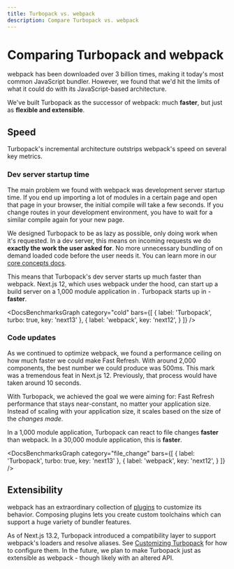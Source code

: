 ```yaml
---
title: Turbopack vs. webpack
description: Compare Turbopack vs. webpack
---
```



# Comparing Turbopack and webpack

webpack has been downloaded over 3 billion times, making it today's most common JavaScript bundler. However, we found that we'd hit the limits of what it could do with its JavaScript-based architecture.

We've built Turbopack as the successor of webpack: much **faster**, but just as **flexible and extensible**.

<BenchmarksCallout />

## Speed

Turbopack's incremental architecture outstrips webpack's speed on several key metrics.

### Dev server startup time

The main problem we found with webpack was development server startup time. If you end up importing a lot of modules in a certain page and open that page in your browser, the initial compile will take a few seconds. If you change routes in your development environment, you have to wait for a similar compile again for your new page.

We designed Turbopack to be as lazy as possible, only doing work when it's requested. In a dev server, this means on incoming requests we do **exactly the work the user asked for**. No more unnecessary bundling of on demand loaded code before the user needs it. You can learn more in our [core concepts docs](/pack/docs/core-concepts#compiling-by-request).

This means that Turbopack's dev server starts up much faster than webpack. Next.js 12, which uses webpack under the hood, can start up a build server on a 1,000 module application in <DocsBenchmarkStat stat="next12-cold-1000" />. Turbopack starts up in <DocsBenchmarkStat stat="turbopack-cold-1000" /> - **<DocsBenchmarkStat stat="turbopack-cold-vs-next12" /> faster**.

<DocsBenchmarksGraph category="cold" bars={[
  {
    label: 'Turbopack',
    turbo: true,
    key: 'next13'
  },
  {
    label: 'webpack',
    key: 'next12',
  }
]} />

### Code updates

As we continued to optimize webpack, we found a performance ceiling on how much faster we could make Fast Refresh. With around 2,000 components, the best number we could produce was 500ms. This mark was a tremendous feat in Next.js 12. Previously, that process would have taken around 10 seconds.

With Turbopack, we achieved the goal we were aiming for: Fast Refresh performance that stays near-constant, no matter your application size. Instead of scaling with your application size, it scales based on the size of the _changes made_.

In a 1,000 module application, Turbopack can react to file changes **<DocsBenchmarkStat stat="turbopack-update-vs-next12" /> faster** than webpack. In a 30,000 module application, this is **<DocsBenchmarkStat stat="turbopack-update-vs-next12-30000" /> faster**.

<DocsBenchmarksGraph category="file_change" bars={[
  {
    label: 'Turbopack',
    turbo: true,
    key: 'next13'
  },
  {
    label: 'webpack',
    key: 'next12',
  }
]} />

## Extensibility

webpack has an extraordinary collection of [plugins](https://webpack.js.org/plugins/) to customize its behavior. Composing plugins lets you create custom toolchains which can support a huge variety of bundler features.

As of Next.js 13.2, Turbopack introduced a compatibility layer to support webpack's loaders and resolve aliases. See [Customizing Turbopack](../features/customizing-turbopack) for how to configure them. In the future, we plan to make Turbopack just as extensible as webpack - though likely with an altered API.

